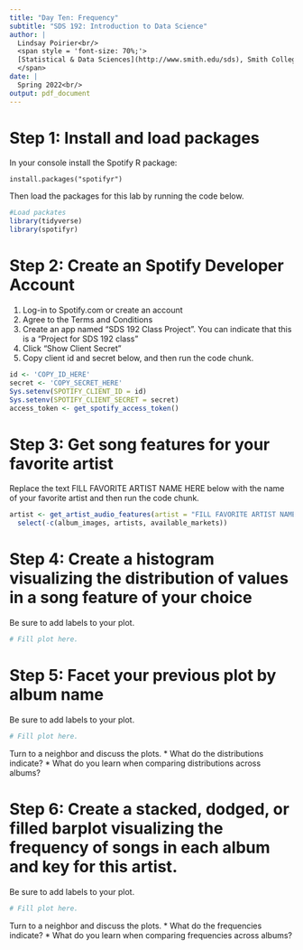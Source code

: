 ```yaml
---
title: "Day Ten: Frequency"
subtitle: "SDS 192: Introduction to Data Science"
author: |
  Lindsay Poirier<br/>
  <span style = 'font-size: 70%;'>
  [Statistical & Data Sciences](http://www.smith.edu/sds), Smith College<br/>
  </span>
date: |
  Spring 2022<br/>
output: pdf_document
---
```


# Step 1: Install and load packages

In your console install the Spotify R package:

`install.packages("spotifyr")`

Then load the packages for this lab by running the code below. 

```r
#Load packates
library(tidyverse)
library(spotifyr)
```

# Step 2: Create an Spotify Developer Account

1. Log-in to Spotify.com or create an account
2. Agree to the Terms and Conditions
3. Create an app named "SDS 192 Class Project". You can indicate that this is a "Project for SDS 192 class"
4. Click "Show Client Secret"
5. Copy client id and secret below, and then run the code chunk.

```r
id <- 'COPY_ID_HERE'
secret <- 'COPY_SECRET_HERE'
Sys.setenv(SPOTIFY_CLIENT_ID = id)
Sys.setenv(SPOTIFY_CLIENT_SECRET = secret)
access_token <- get_spotify_access_token()
```

# Step 3: Get song features for your favorite artist

Replace the text FILL FAVORITE ARTIST NAME HERE below with the name of your favorite artist and then run the code chunk. 

```r
artist <- get_artist_audio_features(artist = "FILL FAVORITE ARTIST NAME HERE") %>%
  select(-c(album_images, artists, available_markets))
```

# Step 4: Create a histogram visualizing the distribution of values in a song feature of your choice

Be sure to add labels to your plot. 

```r
# Fill plot here. 
```

# Step 5: Facet your previous plot by album name

Be sure to add labels to your plot. 

```r
# Fill plot here. 
```

Turn to a neighbor and discuss the plots. 
* What do the distributions indicate?
* What do you learn when comparing distributions across albums?

# Step 6: Create a stacked, dodged, or filled barplot visualizing the frequency of songs in each album and key for this artist.

Be sure to add labels to your plot. 

```r
# Fill plot here. 
```

Turn to a neighbor and discuss the plots. 
* What do the frequencies indicate?
* What do you learn when comparing frequencies across albums?
